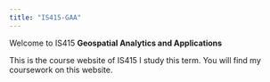 ```yaml
---
title: "IS415-GAA"
---
```


Welcome to IS415 **Geospatial Analytics and Applications**

This is the course website of IS415 I study this term. You will find my coursework on this website.
